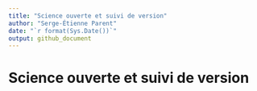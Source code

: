 ```yaml
---
title: "Science ouverte et suivi de version"
author: "Serge-Étienne Parent"
date: "`r format(Sys.Date())`"
output: github_document
---
```


# Science ouverte et suivi de version